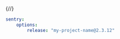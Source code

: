 {/*<!-- prettier-ignore -->*/}
```yaml {filename:config/packages/sentry.yaml}
sentry:
    options:
        release: "my-project-name@2.3.12"
```

